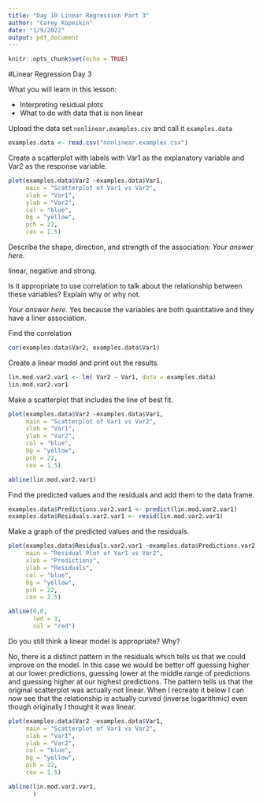 ```yaml
---
title: "Day 10 Linear Regression Part 3"
author: "Carey Kopeikin"
date: "1/9/2022"
output: pdf_document
---
```


```r
knitr::opts_chunk$set(echo = TRUE)
```


#Linear Regression Day 3

What you will learn in this lesson:

* Interpreting residual plots
* What to do with data that is non linear


Upload the data set ```nonlinear.examples.csv``` and call it ```examples.data```

```r
examples.data <- read.csv("nonlinear.examples.csv")
```


Create a scatterplot with labels with Var1 as the explanatory variable and Var2 as the response variable. 

```r
plot(examples.data$Var2 ~examples.data$Var1,
     main = "Scatterplot of Var1 vs Var2",
     xlab = "Var1",
     ylab = "Var2",
     col = "blue",
     bg = "yellow",
     pch = 22,
     cex = 1.5)
```

Describe the shape, direction, and strength of the association:
*Your answer here.*

linear, negative and strong.

Is it appropriate to use correlation to talk about the relationship between these variables? Explain why or why not.

*Your answer here.*
Yes because the variables are both quantitative and they have a liner association. 


Find the correlation
```r
cor(examples.data$Var2, examples.data$Var1)
```


Create a linear model and print out the results.

```r
lin.mod.var2.var1 <- lm( Var2 ~ Var1, data = examples.data)
lin.mod.var2.var1
```

Make a scatterplot that includes the line of best fit.

```r
plot(examples.data$Var2 ~examples.data$Var1,
     main = "Scatterplot of Var1 vs Var2",
     xlab = "Var1",
     ylab = "Var2",
     col = "blue",
     bg = "yellow",
     pch = 22,
     cex = 1.5)

abline(lin.mod.var2.var1)
```

Find the predicted values and the residuals and add them to the data frame. 

```r
examples.data$Predictions.var2.var1 <- predict(lin.mod.var2.var1)
examples.data$Residuals.var2.var1 <- resid(lin.mod.var2.var1)

```


Make a graph of the predicted values and the residuals.

```r
plot(examples.data$Residuals.var2.var1 ~examples.data$Predictions.var2.var1,
     main = "Residual Plot of Var1 vs Var2",
     xlab = "Predictions",
     ylab = "Residuals",
     col = "blue",
     bg = "yellow",
     pch = 22,
     cex = 1.5)

abline(0,0,
       lwd = 3,
       col = "red")

```


Do you still think a linear model is appropriate? Why?

No, there is a distinct pattern in the residuals which tells us that we could improve on the model. In this case we would be better off guessing higher at our lower predictions, guessing lower at the middle range of predictions and guessing higher at our highest predictions. The pattern tells us that the original scatterplot was actually not linear. When I recreate it below I can now see that the relationship is actually curved (inverse logarithmic) even though originally I thought it was linear.


```r
plot(examples.data$Var2 ~examples.data$Var1,
     main = "Scatterplot of Var1 vs Var2",
     xlab = "Var1",
     ylab = "Var2",
     col = "blue",
     bg = "yellow",
     pch = 22,
     cex = 1.5)

abline(lin.mod.var2.var1,
       )
```

